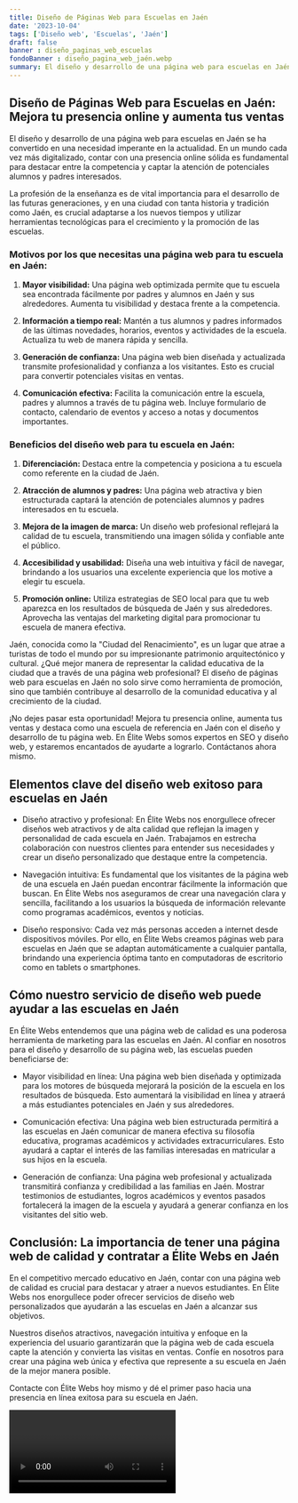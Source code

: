```yaml
---
title: Diseño de Páginas Web para Escuelas en Jaén
date: '2023-10-04'
tags: ['Diseño web', 'Escuelas', 'Jaén']
draft: false
banner : diseño_paginas_web_escuelas
fondoBanner : diseño_pagina_web_jaén.webp
summary: El diseño y desarrollo de una página web para escuelas en Jaén se ha convertido en una necesidad imperante en la actualidad. En un mundo cada vez más digitalizado, contar con una presencia online sólida es fundamental para destacar entre la competencia y captar la atención de potenciales alumnos y padres interesados. 
---
```


## Diseño de Páginas Web para Escuelas en Jaén: Mejora tu presencia online y aumenta tus ventas

El diseño y desarrollo de una página web para escuelas en Jaén se ha convertido en una necesidad imperante en la actualidad. En un mundo cada vez más digitalizado, contar con una presencia online sólida es fundamental para destacar entre la competencia y captar la atención de potenciales alumnos y padres interesados. 

La profesión de la enseñanza es de vital importancia para el desarrollo de las futuras generaciones, y en una ciudad con tanta historia y tradición como Jaén, es crucial adaptarse a los nuevos tiempos y utilizar herramientas tecnológicas para el crecimiento y la promoción de las escuelas.

### Motivos por los que necesitas una página web para tu escuela en Jaén:

1. **Mayor visibilidad:** Una página web optimizada permite que tu escuela sea encontrada fácilmente por padres y alumnos en Jaén y sus alrededores. Aumenta tu visibilidad y destaca frente a la competencia.

2. **Información a tiempo real:** Mantén a tus alumnos y padres informados de las últimas novedades, horarios, eventos y actividades de la escuela. Actualiza tu web de manera rápida y sencilla.

3. **Generación de confianza:** Una página web bien diseñada y actualizada transmite profesionalidad y confianza a los visitantes. Esto es crucial para convertir potenciales visitas en ventas.

4. **Comunicación efectiva:** Facilita la comunicación entre la escuela, padres y alumnos a través de tu página web. Incluye formulario de contacto, calendario de eventos y acceso a notas y documentos importantes.

### Beneficios del diseño web para tu escuela en Jaén:

1. **Diferenciación:** Destaca entre la competencia y posiciona a tu escuela como referente en la ciudad de Jaén.

2. **Atracción de alumnos y padres:** Una página web atractiva y bien estructurada captará la atención de potenciales alumnos y padres interesados en tu escuela.

3. **Mejora de la imagen de marca:** Un diseño web profesional reflejará la calidad de tu escuela, transmitiendo una imagen sólida y confiable ante el público.

4. **Accesibilidad y usabilidad:** Diseña una web intuitiva y fácil de navegar, brindando a los usuarios una excelente experiencia que los motive a elegir tu escuela.

5. **Promoción online:** Utiliza estrategias de SEO local para que tu web aparezca en los resultados de búsqueda de Jaén y sus alrededores. Aprovecha las ventajas del marketing digital para promocionar tu escuela de manera efectiva.

Jaén, conocida como la "Ciudad del Renacimiento", es un lugar que atrae a turistas de todo el mundo por su impresionante patrimonio arquitectónico y cultural. ¿Qué mejor manera de representar la calidad educativa de la ciudad que a través de una página web profesional? El diseño de páginas web para escuelas en Jaén no solo sirve como herramienta de promoción, sino que también contribuye al desarrollo de la comunidad educativa y al crecimiento de la ciudad. 

¡No dejes pasar esta oportunidad! Mejora tu presencia online, aumenta tus ventas y destaca como una escuela de referencia en Jaén con el diseño y desarrollo de tu página web. En Élite Webs somos expertos en SEO y diseño web, y estaremos encantados de ayudarte a lograrlo. Contáctanos ahora mismo.

<GifSeo />

<Cta />

## Elementos clave del diseño web exitoso para escuelas en Jaén

- Diseño atractivo y profesional: En Élite Webs nos enorgullece ofrecer diseños web atractivos y de alta calidad que reflejan la imagen y personalidad de cada escuela en Jaén. Trabajamos en estrecha colaboración con nuestros clientes para entender sus necesidades y crear un diseño personalizado que destaque entre la competencia.

- Navegación intuitiva: Es fundamental que los visitantes de la página web de una escuela en Jaén puedan encontrar fácilmente la información que buscan. En Élite Webs nos aseguramos de crear una navegación clara y sencilla, facilitando a los usuarios la búsqueda de información relevante como programas académicos, eventos y noticias.

- Diseño responsivo: Cada vez más personas acceden a internet desde dispositivos móviles. Por ello, en Élite Webs creamos páginas web para escuelas en Jaén que se adaptan automáticamente a cualquier pantalla, brindando una experiencia óptima tanto en computadoras de escritorio como en tablets o smartphones.

## Cómo nuestro servicio de diseño web puede ayudar a las escuelas en Jaén

En Élite Webs entendemos que una página web de calidad es una poderosa herramienta de marketing para las escuelas en Jaén. Al confiar en nosotros para el diseño y desarrollo de su página web, las escuelas pueden beneficiarse de:

- Mayor visibilidad en línea: Una página web bien diseñada y optimizada para los motores de búsqueda mejorará la posición de la escuela en los resultados de búsqueda. Esto aumentará la visibilidad en línea y atraerá a más estudiantes potenciales en Jaén y sus alrededores.

- Comunicación efectiva: Una página web bien estructurada permitirá a las escuelas en Jaén comunicar de manera efectiva su filosofía educativa, programas académicos y actividades extracurriculares. Esto ayudará a captar el interés de las familias interesadas en matricular a sus hijos en la escuela.

- Generación de confianza: Una página web profesional y actualizada transmitirá confianza y credibilidad a las familias en Jaén. Mostrar testimonios de estudiantes, logros académicos y eventos pasados fortalecerá la imagen de la escuela y ayudará a generar confianza en los visitantes del sitio web.

## Conclusión: La importancia de tener una página web de calidad y contratar a Élite Webs en Jaén

En el competitivo mercado educativo en Jaén, contar con una página web de calidad es crucial para destacar y atraer a nuevos estudiantes. En Élite Webs nos enorgullece poder ofrecer servicios de diseño web personalizados que ayudarán a las escuelas en Jaén a alcanzar sus objetivos.

Nuestros diseños atractivos, navegación intuitiva y enfoque en la experiencia del usuario garantizarán que la página web de cada escuela capte la atención y convierta las visitas en ventas. Confíe en nosotros para crear una página web única y efectiva que represente a su escuela en Jaén de la mejor manera posible.

Contacte con Élite Webs hoy mismo y dé el primer paso hacia una presencia en línea exitosa para su escuela en Jaén.

<Video />

<CtaBot job='Escuelas' city='Jaén'/>

<Gmaps query='Jaén+españa+maps' />